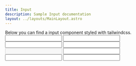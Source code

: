 ```yaml
---
title: Input
description: Sample Input documentation
layout: ../layouts/MainLayout.astro
---
```



<Description>
  Below you can find a input component styled with tailwindcss.
</Description>

<Preview name="Input - Icon Start/End">
  <Input label="Label" iconEnd={SearchIcon} iconStart={SearchIcon} />
</Preview>

<Preview name="Input">
  <Input label="Label" />
</Preview>

<Preview name="Input - Icon Start">
  <Input label="Label" iconStart={SearchIcon} />
</Preview>

<Preview name="Input - Icon End">
  <Input label="Label" iconEnd={SearchIcon} />
</Preview>

<Preview name="Input - Icon Start/End - Disabled">
  <Input label="Label" iconEnd={SearchIcon} iconStart={SearchIcon} disabled />
</Preview>

<Preview name="Input - Icon Start/End - Error">
  <Input
    label="Label"
    iconEnd={SearchIcon}
    iconStart={SearchIcon}
    variant="error"
  />
</Preview>

<Preview name="Input - Icon Start/End - No Label">
  <Input iconEnd={SearchIcon} iconStart={SearchIcon} />
</Preview>

<Preview name="Input Small - Icon Start/End">
  <Input
    label="Label"
    size="small"
    iconEnd={SearchIcon}
    iconStart={SearchIcon}
  />
</Preview>

<Preview name="Search input with label">
  <SearchInput label="Label" />
</Preview>

<Preview name="Search input without label">
  <SearchInput />
</Preview>
